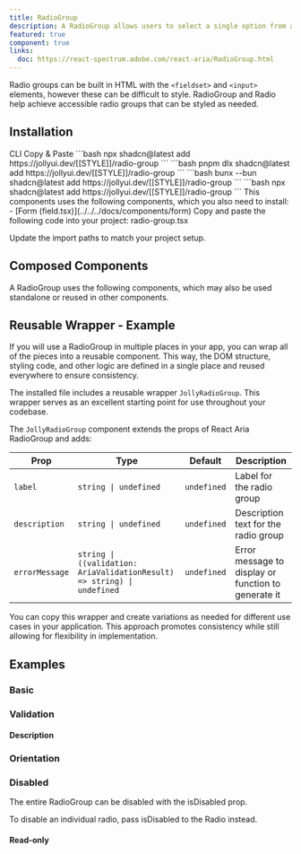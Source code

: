```yaml
---
title: RadioGroup
description: A RadioGroup allows users to select a single option from a list of mutually exclusive options.
featured: true
component: true
links:
  doc: https://react-spectrum.adobe.com/react-aria/RadioGroup.html
---
```


Radio groups can be built in HTML with the `<fieldset>` and `<input>` elements, however these can be difficult to style. RadioGroup and Radio help achieve accessible radio groups that can be styled as needed.

<ComponentPreview name="radio-group-demo" />

## Installation

<Tabs defaultValue="cli">

<TabsList>
  <TabsTrigger value="cli">CLI</TabsTrigger>
  <TabsTrigger value="manual">Copy & Paste</TabsTrigger>
</TabsList>

<TabsContent value="cli">

<PackageManagerTabs>
  <PackageManagerContent value="npm">
    ```bash
    npx shadcn@latest add https://jollyui.dev/[[STYLE]]/radio-group
    ```
  </PackageManagerContent>
  <PackageManagerContent value="pnpm">
    ```bash
    pnpm dlx shadcn@latest add https://jollyui.dev/[[STYLE]]/radio-group
    ```

  </PackageManagerContent>
  <PackageManagerContent value="bun">
    ```bash
    bunx --bun shadcn@latest add https://jollyui.dev/[[STYLE]]/radio-group
    ```
  </PackageManagerContent>
  <PackageManagerContent value="yarn">
    ```bash 
    npx shadcn@latest add https://jollyui.dev/[[STYLE]]/radio-group
    ```
  </PackageManagerContent>
</PackageManagerTabs>

</TabsContent>

<TabsContent value="manual">

<Steps>

<Step>
  This components uses the following components, which you also need to install:
  - [Form (field.tsx)](../../../docs/components/form)
</Step>
<Step>
  Copy and paste the following code into your project: radio-group.tsx
</Step>

<ComponentSource name="radio-group" />

<Step>Update the import paths to match your project setup.</Step>

</Steps>

</TabsContent>

</Tabs>

## Composed Components

A RadioGroup uses the following components, which may also be used standalone or reused in other components.

<ComponentCards>
  <ComponentCard component="label" />
</ComponentCards>

## Reusable Wrapper - Example

If you will use a RadioGroup in multiple places in your app, you can wrap all of the pieces into a reusable component. This way, the DOM structure, styling code, and other logic are defined in a single place and reused everywhere to ensure consistency.

The installed file includes a reusable wrapper `JollyRadioGroup`. This wrapper serves as an excellent starting point for use throughout your codebase.

<ComponentPreview name="radiogroup-reusable" />

The `JollyRadioGroup` component extends the props of React Aria RadioGroup and adds:

| Prop           | Type                                                                    | Default     | Description                                         |
| -------------- | ----------------------------------------------------------------------- | ----------- | --------------------------------------------------- |
| `label`        | `string \| undefined`                                                   | `undefined` | Label for the radio group                           |
| `description`  | `string \| undefined`                                                   | `undefined` | Description text for the radio group                |
| `errorMessage` | `string \| ((validation: AriaValidationResult) => string) \| undefined` | `undefined` | Error message to display or function to generate it |

You can copy this wrapper and create variations as needed for different use cases in your application. This approach promotes consistency while still allowing for flexibility in implementation.

## Examples

### Basic

<ComponentPreview name="radio-group-demo" />

### Validation

<ComponentPreview name="radio-group-validation" />

#### Description

<ComponentPreview name="radio-group-description" />

### Orientation

<ComponentPreview name="radio-group-orientation" />

### Disabled

The entire RadioGroup can be disabled with the isDisabled prop.

<ComponentPreview name="radio-group-disabled" />

To disable an individual radio, pass isDisabled to the Radio instead.

<ComponentPreview name="radio-group-disabled-individual" />

#### Read-only

<ComponentPreview name="radio-group-readonly" />
